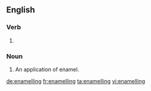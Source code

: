 ==English==

===Verb===
{{head|en|present participle}}

# {{context|British|lang=en}} {{present participle of|enamel|lang=en}}

===Noun===
{{en-noun}}

# An application of enamel.

[[de:enamelling]]
[[fr:enamelling]]
[[ta:enamelling]]
[[vi:enamelling]]